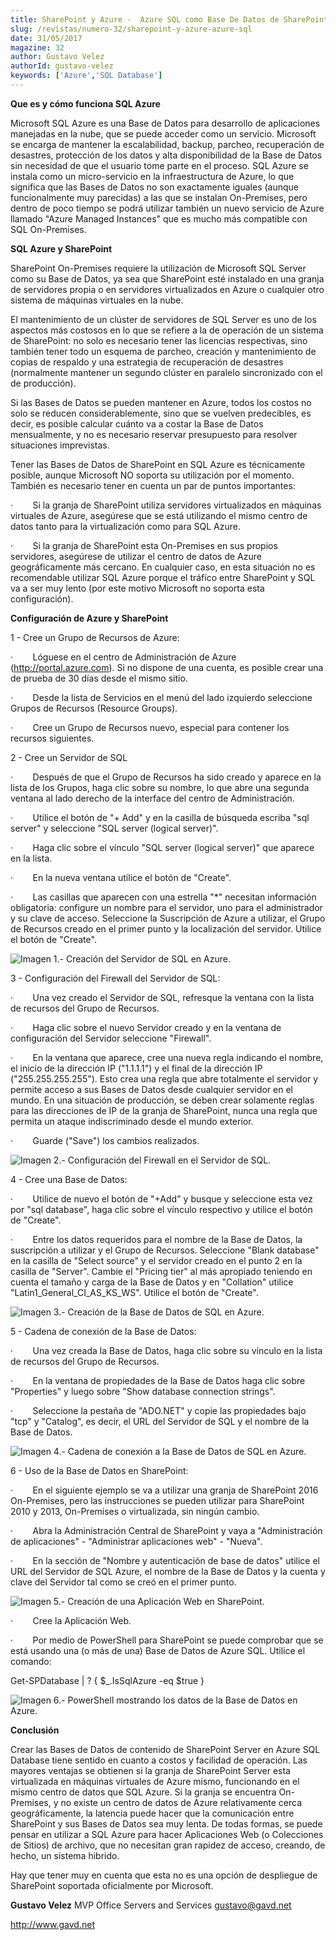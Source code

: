 ```yaml
---
title: SharePoint y Azure -  Azure SQL como Base De Datos de SharePoint
slug: /revistas/numero-32/sharepoint-y-azure-azure-sql
date: 31/05/2017
magazine: 32
author: Gustavo Velez
authorId: gustavo-velez
keywords: ['Azure','SQL Database']
---
```






**Que es y cómo funciona SQL Azure**

Microsoft SQL Azure es una Base de Datos para desarrollo de aplicaciones manejadas en la nube, que se puede acceder como un servicio. Microsoft se encarga de mantener la escalabilidad, backup, parcheo, recuperación de desastres, protección de los datos y alta disponibilidad de la Base de Datos sin necesidad de que el usuario tome parte en el proceso. SQL Azure se instala como un micro-servicio en la infraestructura de Azure, lo que significa que las Bases de Datos no son exactamente iguales (aunque funcionalmente muy parecidas) a las que se instalan On-Premises, pero dentro de poco tiempo se podrá utilizar también un nuevo servicio de Azure llamado "Azure Managed Instances" que es mucho más compatible con SQL On-Premises.

**SQL Azure y SharePoint**

SharePoint On-Premises requiere la utilización de Microsoft SQL Server como su Base de Datos, ya sea que SharePoint esté instalado en una granja de servidores propia o en servidores virtualizados en Azure o cualquier otro sistema de máquinas virtuales en la nube.

El mantenimiento de un clúster de servidores de SQL Server es uno de los aspectos más costosos en lo que se refiere a la de operación de un sistema de SharePoint: no solo es necesario tener las licencias respectivas, sino también tener todo un esquema de parcheo, creación y mantenimiento de copias de respaldo y una estrategia de recuperación de desastres (normalmente mantener un segundo clúster en paralelo sincronizado con el de producción).

Si las Bases de Datos se pueden mantener en Azure, todos los costos no solo se reducen considerablemente, sino que se vuelven predecibles, es decir, es posible calcular cuánto va a costar la Base de Datos mensualmente, y no es necesario reservar presupuesto para resolver situaciones imprevistas.

Tener las Bases de Datos de SharePoint en SQL Azure es técnicamente posible, aunque Microsoft NO soporta su utilización por el momento. También es necesario tener en cuenta un par de puntos importantes:

·         Si la granja de SharePoint utiliza servidores virtualizados en máquinas virtuales de Azure, asegúrese que se está utilizando el mismo centro de datos tanto para la virtualización como para SQL Azure.

·         Si la granja de SharePoint esta On-Premises en sus propios servidores, asegúrese de utilizar el centro de datos de Azure geográficamente más cercano. En cualquier caso, en esta situación no es recomendable utilizar SQL Azure porque el tráfico entre SharePoint y SQL va a ser muy lento (por este motivo Microsoft no soporta esta configuración).

**Configuración de Azure y SharePoint**

1 - Cree un Grupo de Recursos de Azure:

·         Lóguese en el centro de Administración de Azure (http://portal.azure.com). Si no dispone de una cuenta, es posible crear una de prueba de 30 días desde el mismo sitio.

·         Desde la lista de Servicios en el menú del lado izquierdo seleccione Grupos de Recursos (Resource Groups).

·         Cree un Grupo de Recursos nuevo, especial para contener los recursos siguientes.

2 - Cree un Servidor de SQL

·         Después de que el Grupo de Recursos ha sido creado y aparece en la lista de los Grupos, haga clic sobre su nombre, lo que abre una segunda ventana al lado derecho de la interface del centro de Administración.

·         Utilice el botón de "+ Add" y en la casilla de búsqueda escriba "sql server" y seleccione "SQL server (logical server)".

·         Haga clic sobre el vínculo "SQL server (logical server)" que aparece en la lista.

·         En la nueva ventana utilice el botón de "Create".

·         Las casillas que aparecen con una estrella "\*" necesitan información obligatoria: configure un nombre para el servidor, uno para el administrador y su clave de acceso. Seleccione la Suscripción de Azure a utilizar, el Grupo de Recursos creado en el primer punto y la localización del servidor. Utilice el botón de "Create".

![Imagen 1.- Creación del Servidor de SQL en Azure.](../../../images/numero32/sharepoint-y-azure-azure-sql/image7.png)

3 - Configuración del Firewall del Servidor de SQL:

·         Una vez creado el Servidor de SQL, refresque la ventana con la lista de recursos del Grupo de Recursos.

·         Haga clic sobre el nuevo Servidor creado y en la ventana de configuración del Servidor seleccione "Firewall".

·         En la ventana que aparece, cree una nueva regla indicando el nombre, el inicio de la dirección IP ("1.1.1.1") y el final de la dirección IP ("255.255.255.255"). Esto crea una regla que abre totalmente el servidor y permite acceso a sus Bases de Datos desde cualquier servidor en el mundo. En una situación de producción, se deben crear solamente reglas para las direcciones de IP de la granja de SharePoint, nunca una regla que permita un ataque indiscriminado desde el mundo exterior.

·         Guarde ("Save") los cambios realizados.

![ Imagen 2.- Configuración del Firewall en el Servidor de SQL.](../../../images/numero32/sharepoint-y-azure-azure-sql/image8.png)

4 - Cree una Base de Datos:

·         Utilice de nuevo el botón de "+Add" y busque y seleccione esta vez por "sql database", haga clic sobre el vínculo respectivo y utilice el botón de "Create".

·         Entre los datos requeridos para el nombre de la Base de Datos, la suscripción a utilizar y el Grupo de Recursos. Seleccione "Blank database" en la casilla de "Select source" y el servidor creado en el punto 2 en la casilla de "Server". Cambie el "Pricing tier" al más apropiado teniendo en cuenta el tamaño y carga de la Base de Datos y en "Collation" utilice "Latin1\_General\_CI\_AS\_KS\_WS". Utilice el botón de "Create".

![Imagen 3.- Creación de la Base de Datos de SQL en Azure.](../../../images/numero32/sharepoint-y-azure-azure-sql/image9.png)

5 - Cadena de conexión de la Base de Datos:

·         Una vez creada la Base de Datos, haga clic sobre su vínculo en la lista de recursos del Grupo de Recursos.

·         En la ventana de propiedades de la Base de Datos haga clic sobre "Properties" y luego sobre "Show database connection strings".

·         Seleccione la pestaña de "ADO.NET" y copie las propiedades bajo "tcp" y "Catalog", es decir, el URL del Servidor de SQL y el nombre de la Base de Datos.

![Imagen 4.- Cadena de conexión a la Base de Datos de SQL en Azure.](../../../images/numero32/sharepoint-y-azure-azure-sql/imagea.png)

6 - Uso de la Base de Datos en SharePoint:

·         En el siguiente ejemplo se va a utilizar una granja de SharePoint 2016 On-Premises, pero las instrucciones se pueden utilizar para SharePoint 2010 y 2013, On-Premises o virtualizada, sin ningún cambio.

·         Abra la Administración Central de SharePoint y vaya a "Administración de aplicaciones" - "Administrar aplicaciones web" - "Nueva".

·         En la sección de "Nombre y autenticación de base de datos" utilice el URL del Servidor de SQL Azure, el nombre de la Base de Datos y la cuenta y clave del Servidor tal como se creó en el primer punto.

![Imagen 5.- Creación de una Aplicación Web en SharePoint.](../../../images/numero32/sharepoint-y-azure-azure-sql/imageb.png)

·         Cree la Aplicación Web.

·         Por medio de PowerShell para SharePoint se puede comprobar que se está usando una (o más de una) Base de Datos de Azure SQL. Utilice el comando:

Get-SPDatabase | ? { $\_.IsSqlAzure -eq $true }

![Imagen 6.- PowerShell mostrando los datos de la Base de Datos en Azure.](../../../images/numero32/sharepoint-y-azure-azure-sql/imagec.png)

**Conclusión**

Crear las Bases de Datos de contenido de SharePoint Server en Azure SQL Database tiene sentido en cuanto a costos y facilidad de operación. Las mayores ventajas se obtienen si la granja de SharePoint Server esta virtualizada en máquinas virtuales de Azure mismo, funcionando en el mismo centro de datos que SQL Azure. Si la granja se encuentra On-Premises, y no existe un centro de datos de Azure relativamente cerca geográficamente, la latencia puede hacer que la comunicación entre SharePoint y sus Bases de Datos sea muy lenta. De todas formas, se puede pensar en utilizar a SQL Azure para hacer Aplicaciones Web (o Colecciones de Sitios) de archivo, que no necesitan gran rapidez de acceso, creando, de hecho, un sistema hibrido.

Hay que tener muy en cuenta que esta no es una opción de despliegue de SharePoint soportada oficialmente por Microsoft.



**Gustavo Velez**
 MVP Office Servers and Services
 gustavo@gavd.net

http://www.gavd.net

